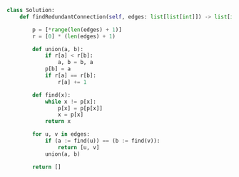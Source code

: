 ```python meta="source=problems/684-redundant-connection/rank.py"
class Solution:
    def findRedundantConnection(self, edges: list[list[int]]) -> list[int]:

        p = [*range(len(edges) + 1)]
        r = [0] * (len(edges) + 1)

        def union(a, b):
            if r[a] < r[b]:
                a, b = b, a
            p[b] = a
            if r[a] == r[b]:
                r[a] += 1

        def find(x):
            while x != p[x]:
                p[x] = p[p[x]]
                x = p[x]
            return x

        for u, v in edges:
            if (a := find(u)) == (b := find(v)):
                return [u, v]
            union(a, b)

        return []
```